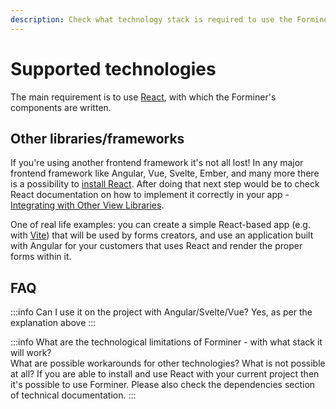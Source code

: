 ```yaml
---
description: Check what technology stack is required to use the Forminer
---
```


# Supported technologies

The main requirement is to use [React](https://reactjs.org/), with which the Forminer's components are written.

## Other libraries/frameworks

If you're using another frontend framework it's not all lost! In any major frontend framework like Angular, Vue, Svelte, Ember, and many more there is a possibility to [install React](https://www.npmjs.com/package/react). After doing that next step would be to check React documentation on how to implement it correctly in your app - [Integrating with Other View Libraries](https://reactjs.org/docs/integrating-with-other-libraries.html#integrating-with-other-view-libraries).

One of real life examples: you can create a simple React-based app (e.g. with [Vite](https://vitejs.dev/)) that will be used by forms creators, and use an application built with Angular for your customers that uses React and render the proper forms within it.

## FAQ

:::info Can I use it on the project with Angular/Svelte/Vue?
Yes, as per the explanation above
:::

:::info What are the technological limitations of Forminer - with what stack it will work? <br/> What are possible workarounds for other technologies? What is not possible at all?
If you are able to install and use React with your current project then it's possible to use Forminer. Please also check the dependencies section of technical documentation.
:::
